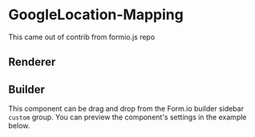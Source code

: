 
<Meta of={GoogleLocationStories} />

# GoogleLocation-Mapping

This came out of contrib from formio.js repo

## Renderer

<Canvas>
  <Story of={GoogleLocationStories.Renderer} />
</Canvas>

## Builder

This component can be drag and drop from the Form.io builder sidebar `custom` group.
You can preview the component's settings in the example below.

<Canvas>
  <Story of={GoogleLocationStories.Builder} />
</Canvas>
